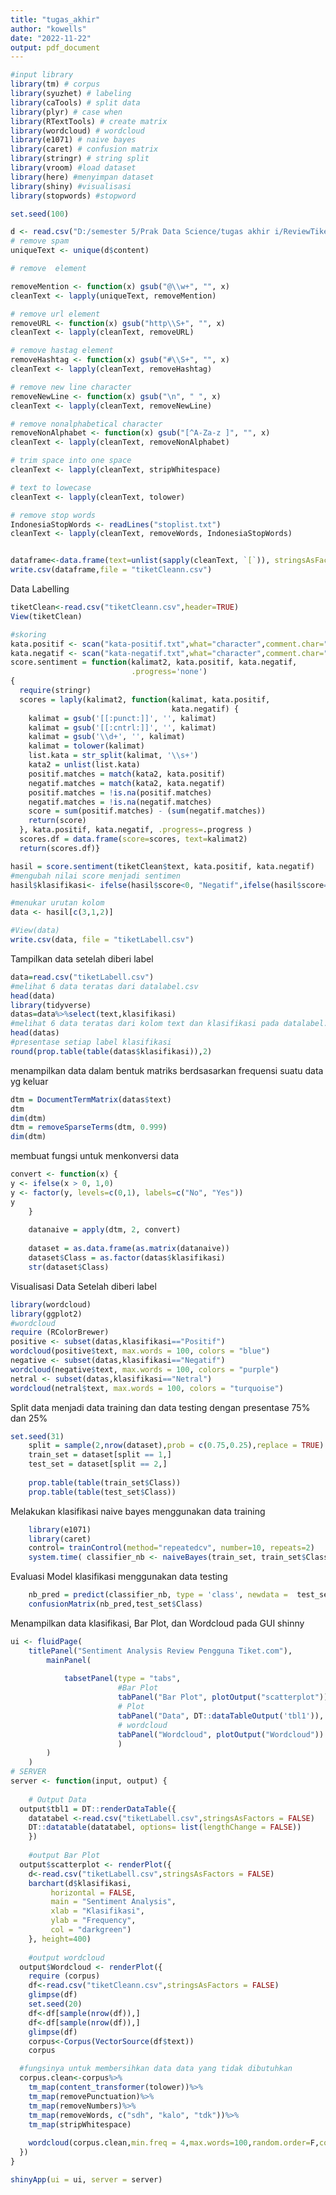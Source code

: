 ---
title: "tugas_akhir"
author: "kowells"
date: "2022-11-22"
output: pdf_document
---

```{r }
#input library
library(tm) # corpus
library(syuzhet) # labeling
library(caTools) # split data
library(plyr) # case when
library(RTextTools) # create matrix
library(wordcloud) # wordcloud
library(e1071) # naive bayes
library(caret) # confusion matrix
library(stringr) # string split
library(vroom) #load dataset
library(here) #menyimpan dataset
library(shiny) #visualisasi
library(stopwords) #stopword

set.seed(100)

```

```{r }
d <- read.csv("D:/semester 5/Prak Data Science/tugas akhir i/ReviewTiket.csv")
# remove spam 
uniqueText <- unique(d$content)

# remove  element

removeMention <- function(x) gsub("@\\w+", "", x)
cleanText <- lapply(uniqueText, removeMention)

# remove url element
removeURL <- function(x) gsub("http\\S+", "", x)
cleanText <- lapply(cleanText, removeURL)

# remove hastag element
removeHashtag <- function(x) gsub("#\\S+", "", x)
cleanText <- lapply(cleanText, removeHashtag)

# remove new line character
removeNewLine <- function(x) gsub("\n", " ", x)
cleanText <- lapply(cleanText, removeNewLine)

# remove nonalphabetical character
removeNonAlphabet <- function(x) gsub("[^A-Za-z ]", "", x)
cleanText <- lapply(cleanText, removeNonAlphabet)

# trim space into one space
cleanText <- lapply(cleanText, stripWhitespace)

# text to lowecase
cleanText <- lapply(cleanText, tolower)

# remove stop words
IndonesiaStopWords <- readLines("stoplist.txt")
cleanText <- lapply(cleanText, removeWords, IndonesiaStopWords)


dataframe<-data.frame(text=unlist(sapply(cleanText, `[`)), stringsAsFactors=F)
write.csv(dataframe,file = "tiketCleann.csv")

```

Data Labelling
```{r}
tiketClean<-read.csv("tiketCleann.csv",header=TRUE)
View(tiketClean)

#skoring
kata.positif <- scan("kata-positif.txt",what="character",comment.char=";")
kata.negatif <- scan("kata-negatif.txt",what="character",comment.char=";")
score.sentiment = function(kalimat2, kata.positif, kata.negatif,
                           .progress='none')
{
  require(stringr)
  scores = laply(kalimat2, function(kalimat, kata.positif,
                                    kata.negatif) {
    kalimat = gsub('[[:punct:]]', '', kalimat)
    kalimat = gsub('[[:cntrl:]]', '', kalimat)
    kalimat = gsub('\\d+', '', kalimat)
    kalimat = tolower(kalimat)
    list.kata = str_split(kalimat, '\\s+')
    kata2 = unlist(list.kata)
    positif.matches = match(kata2, kata.positif)
    negatif.matches = match(kata2, kata.negatif)
    positif.matches = !is.na(positif.matches)
    negatif.matches = !is.na(negatif.matches)
    score = sum(positif.matches) - (sum(negatif.matches))
    return(score)
  }, kata.positif, kata.negatif, .progress=.progress )
  scores.df = data.frame(score=scores, text=kalimat2)
  return(scores.df)}

hasil = score.sentiment(tiketClean$text, kata.positif, kata.negatif)
#mengubah nilai score menjadi sentimen
hasil$klasifikasi<- ifelse(hasil$score<0, "Negatif",ifelse(hasil$score==0,"Netral","Positif"))

#menukar urutan kolom
data <- hasil[c(3,1,2)]

#View(data)
write.csv(data, file = "tiketLabell.csv")
```

Tampilkan data setelah diberi label

```{r}
data=read.csv("tiketLabell.csv")
#melihat 6 data teratas dari datalabel.csv
head(data)
library(tidyverse) 
datas=data%>%select(text,klasifikasi)
#melihat 6 data teratas dari kolom text dan klasifikasi pada datalabel.csv
head(datas)
#presentase setiap label klasifikasi
round(prop.table(table(datas$klasifikasi)),2)

```

menampilkan data dalam bentuk matriks berdsasarkan frequensi suatu data yg keluar
```{r }
dtm = DocumentTermMatrix(datas$text) 
dtm 
dim(dtm) 
dtm = removeSparseTerms(dtm, 0.999) 
dim(dtm)
```

membuat fungsi untuk menkonversi data 
```{r}
convert <- function(x) {
y <- ifelse(x > 0, 1,0)
y <- factor(y, levels=c(0,1), labels=c("No", "Yes"))
y
    }  
    
    datanaive = apply(dtm, 2, convert)
    
    dataset = as.data.frame(as.matrix(datanaive))    
    dataset$Class = as.factor(datas$klasifikasi)
    str(dataset$Class)
```

Visualisasi Data Setelah diberi label

```{r}
library(wordcloud) 
library(ggplot2) 
#wordcloud 
require (RColorBrewer)
positive <- subset(datas,klasifikasi=="Positif")
wordcloud(positive$text, max.words = 100, colors = "blue") 
negative <- subset(datas,klasifikasi=="Negatif") 
wordcloud(negative$text, max.words = 100, colors = "purple") 
netral <- subset(datas,klasifikasi=="Netral") 
wordcloud(netral$text, max.words = 100, colors = "turquoise")
```

Split data menjadi data training dan data testing dengan presentase 75% dan 25%

```{r}
set.seed(31)
    split = sample(2,nrow(dataset),prob = c(0.75,0.25),replace = TRUE)
    train_set = dataset[split == 1,]
    test_set = dataset[split == 2,] 
    
    prop.table(table(train_set$Class))
    prop.table(table(test_set$Class))
```

Melakukan klasifikasi naive bayes menggunakan data training

```{r}
    library(e1071)
    library(caret)
    control= trainControl(method="repeatedcv", number=10, repeats=2)
    system.time( classifier_nb <- naiveBayes(train_set, train_set$Class, laplace = 1,trControl = control,tuneLength = 7) )
```

Evaluasi Model klasifikasi menggunakan data testing

```{r}

    nb_pred = predict(classifier_nb, type = 'class', newdata =  test_set)
    confusionMatrix(nb_pred,test_set$Class)
```

Menampilkan data klasifikasi, Bar Plot, dan Wordcloud pada GUI shinny

```{r}
ui <- fluidPage(
    titlePanel("Sentiment Analysis Review Pengguna Tiket.com"),
        mainPanel(
            
            tabsetPanel(type = "tabs",
                        #Bar Plot
                        tabPanel("Bar Plot", plotOutput("scatterplot")), 
                        # Plot
                        tabPanel("Data", DT::dataTableOutput('tbl1')),
                        # wordcloud
                        tabPanel("Wordcloud", plotOutput("Wordcloud"))
                        )
        )
    )
# SERVER
server <- function(input, output) {
    
    # Output Data
  output$tbl1 = DT::renderDataTable({
    datatabel <-read.csv("tiketLabell.csv",stringsAsFactors = FALSE)
    DT::datatable(datatabel, options= list(lengthChange = FALSE))
    })
    
    #output Bar Plot
  output$scatterplot <- renderPlot({
    d<-read.csv("tiketLabell.csv",stringsAsFactors = FALSE) 
    barchart(d$klasifikasi, 
         horizontal = FALSE, 
         main = "Sentiment Analysis", 
         xlab = "Klasifikasi",
         ylab = "Frequency", 
         col = "darkgreen")
    }, height=400)
    
    #output wordcloud
  output$Wordcloud <- renderPlot({
    require (corpus)
    df<-read.csv("tiketCleann.csv",stringsAsFactors = FALSE)
    glimpse(df)
    set.seed(20)
    df<-df[sample(nrow(df)),]
    df<-df[sample(nrow(df)),]
    glimpse(df)
    corpus<-Corpus(VectorSource(df$text))
    corpus

  #fungsinya untuk membersihkan data data yang tidak dibutuhkan 
  corpus.clean<-corpus%>%
    tm_map(content_transformer(tolower))%>%
    tm_map(removePunctuation)%>%
    tm_map(removeNumbers)%>%
    tm_map(removeWords, c("sdh", "kalo", "tdk"))%>%
    tm_map(stripWhitespace)
  
    wordcloud(corpus.clean,min.freq = 4,max.words=100,random.order=F,colors=brewer.pal(8,"Dark2"))
  })
}

shinyApp(ui = ui, server = server)
```

```{r }




```
